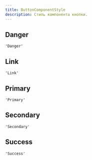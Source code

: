 ```yaml
---
title: ButtonComponentStyle
description: Стиль компонента кнопки.
---
```


## Danger

`'Danger'`

## Link

`'Link'`

## Primary

`'Primary'`

## Secondary

`'Secondary'`

## Success

`'Success'`
